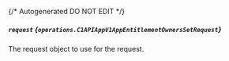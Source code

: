 {/* Autogenerated DO NOT EDIT  */}

##### `request` *{`operations.C1APIAppV1AppEntitlementOwnersSetRequest`}*
The request object to use for the request.
<Collapsible openLabel={Labels.showProperties} closeLabel={Labels.hideProperties}>
    <C1APIAppV1AppEntitlementOwnersSetRequest/>
</Collapsible>


